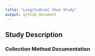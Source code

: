 ```yaml
---
title: "Longitudinal Shoe Study"
output: github_document
---
```


## Study Description

### Collection Method Documentation
